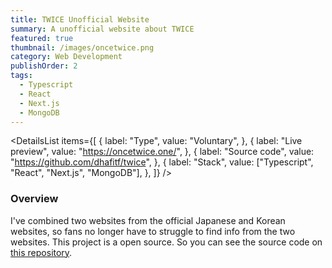 ```yaml
---
title: TWICE Unofficial Website
summary: A unofficial website about TWICE
featured: true
thumbnail: /images/oncetwice.png
category: Web Development
publishOrder: 2
tags:
  - Typescript
  - React
  - Next.js
  - MongoDB
---
```


<DetailsList
  items={[
    {
      label: "Type",
      value: "Voluntary",
    },
    {
      label: "Live preview",
      value: "https://oncetwice.one/",
    },
    {
      label: "Source code",
      value: "https://github.com/dhafitf/twice",
    },
    {
      label: "Stack",
      value: ["Typescript", "React", "Next.js", "MongoDB"],
    },
  ]}
/>

### Overview

I've combined two websites from the official Japanese and Korean websites, so fans no longer have to struggle to find info from the two websites.
This project is a open source. So you can see the source code on [this repository](https://github.com/dhafitf/twice).
